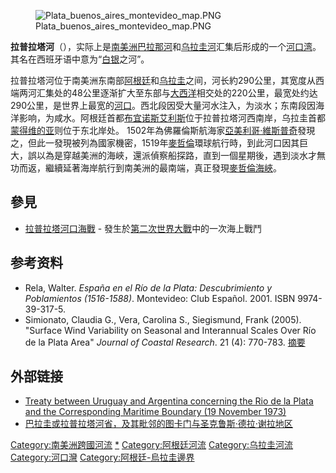 {{NoteTA
|1=zh-hans:蒙得维的亚;zh-hant:蒙特維多;
|2=zh-hans:拉普拉塔;zh-hant:拉布拉他;
}}
{{Infobox river
| name               = Río de la Plata<br/>拉普拉塔河
| name_native        = 
| name_native_lang   = 
| name_other         = River Plate, La Plata River
| name_etymology     = 西班牙語''"[[白银|白银]]之河"''
<!---------------------- IMAGE & MAP -->
| image              = Rio de la Plata BA 2.JPG
| image_size         = 300
| image_caption      = [[美國太空總署|美國太空總署]]所攝，自西北向東南方視角的拉普拉塔河[[空照圖|空照圖]]。留意照片中近[[拉普拉塔河三角洲|拉普拉塔河三角洲]]右方可見[[布宜諾斯艾利斯|布宜諾斯艾利斯]]自治市。
| map                = Riodelaplatabasinmap.png
| map_size           = 300
| map_caption        = Map of the [[Río_de_la_Plata_basin|Río de la Plata basin]], showing the Río de la Plata at the mouths of the Paraná and Uruguay rivers, near Buenos Aires
| pushpin_map        = 
| pushpin_map_size   = 300
| pushpin_map_caption= 
<!---------------------- LOCATION -->
| subdivision_type1  = 國家
| subdivision_name1  = {{flag|Argentina}}<br/>{{flag|Uruguay}}
| subdivision_type2  = 
| subdivision_name2  = 
| subdivision_type3  = 
| subdivision_name3  = 
| subdivision_type4  = 
| subdivision_name4  = 
| subdivision_type5  = 城市
| subdivision_name5  = [[La_Plata|La Plata]], [[Buenos_Aires|Buenos Aires]], [[Montevideo|Montevideo]], [[San_Fernando,_Buenos_Aires|San Fernando]], [[San_Isidro,_Buenos_Aires|San Isidro]], [[Vicente_López,_Buenos_Aires|Vicente López]], [[Avellaneda|Avellaneda]], [[Quilmes|Quilmes]], [[Berazategui|Berazategui]], [[Hudson,_Buenos_Aires_Province|Hudson]], [[Punta_Lara|Punta Lara]], [[Atalaya,_Buenos_Aires|Atalaya]], [[San_Clemente_del_Tuyú|San Clemente del Tuyú]], [[Ciudad_del_Plata|Ciudad del Plata]], [[Ciudad_de_la_Costa|Ciudad de la Costa]], [[Colonia_del_Sacramento|Colonia del Sacramento]]
<!---------------------- PHYSICAL CHARACTERISTICS -->
| length             = {{convert|290|km|mi|abbr=on}}<ref name=britannica>{{cite encyclopedia |title= Río de la Plata |encyclopedia= [[Encyclopædia_Britannica|Encyclopædia Britannica]] |url= http://www.britannica.com/EBchecked/topic/463804/Rio-de-la-Plata |accessdate= 11 August 2010 |date=  |archiveurl= https://web.archive.org/web/20150509112732/http://www.britannica.com/EBchecked/topic/463804/Rio-de-la-Plata |archivedate= 9 May 2015 |url-status= live }}</ref> <small>{{convert|4876|km|0|abbr=on}} including the Paraná</small> 
| width_min          = 
| width_avg          = 
| width_max          = 
| depth_min          = 
| depth_avg          = 
| depth_max          = 
| discharge1_location= 
| discharge1_min     = 
| discharge1_avg     = {{convert|22000|m3/s|cuft/s|abbr=on}}<ref name=britannica/>
| discharge1_max     = 
<!---------------------- BASIN FEATURES -->
| source1            = Confluence of Paraná and Uruguay Rivers
| source1_location   = [[阿根廷|阿根廷]]和[[乌拉圭|乌拉圭]]之间
| source1_coordinates= {{coord|34|0|5|S|58|23|37|W|display=inline}}<ref>{{GEOnet2|32FA87C246353774E0440003BA962ED3|Río Paraná Guazú}} (main distributary of the Río Paraná)</ref>
| source1_elevation  = 
| mouth              = [[大西洋|大西洋]]
| mouth_location     = [[阿根庭海|阿根庭海]]
| mouth_coordinates  = {{coord|35|40|S|55|47|W|display=inline,title}}<ref name=iho/>
| mouth_elevation    = 
| progression        = 
| river_system       = 
| basin_size         = {{convert|3170000|km2|abbr=on}}<ref name=Guerrero97>{{cite journal|journal=Continental Shelf Research|volume=17|issue=7| date=June 1997 |pages=727–742|title=Physical oceanography of the Río de la Plata Estuary, Argentina|author=Raúl A. Guerrero|doi=10.1016/S0278-4343(96)00061-1|display-authors=etal|bibcode=1997CSR....17..727G}}</ref>
| tributaries_left   = [[乌拉圭河|乌拉圭河]], [[San_Juan_River_(Uruguay)|San Juan River]], [[Santa_Lucía_River|Santa Lucía River]]
| tributaries_right  = [[巴拉那河|巴拉那河]], [[Luján_River|Luján River]], [[Salado_River_(Buenos_Aires)|Salado River]]
| custom_label       = 
| custom_data        = 
| extra              = 
}}

[[File:Plata_buenos_aires_montevideo_map.PNG|thumb]]

'''拉普拉塔河'''（{{lang-es|Río de la Plata}}），实际上是[[南美洲|南美洲]][[巴拉那河|巴拉那河]]和[[乌拉圭河|乌拉圭河]]汇集后形成的一个[[河口湾|河口湾]]。其名在西班牙语中意为“[[白银|白银]]之河”。

拉普拉塔河位于南美洲东南部[[阿根廷|阿根廷]]和[[乌拉圭|乌拉圭]]之间，河长約290公里，其宽度从西端两河汇集处的48公里逐渐扩大至东部与[[大西洋|大西洋]]相交处的220公里，最宽处约达290公里，是世界上最宽的[[河口|河口]]。西北段因受大量河水注入，为淡水；东南段因海洋影响，为咸水。阿根廷首都[[布宜诺斯艾利斯|布宜诺斯艾利斯]]位于拉普拉塔河西南岸，乌拉圭首都[[蒙得维的亚|蒙得维的亚]]则位于东北岸处。
1502年為佛羅倫斯航海家[[亞美利哥·維斯普奇|亞美利哥·維斯普奇]]發現之，但此一發現被列為國家機密，1519年[[麥哲倫|麥哲倫]]環球航行時，到此河口因其巨大，誤以為是穿越美洲的海峽，還派偵察船探路，直到一個星期後，遇到淡水才無功而返，繼續延著海岸航行到南美洲的最南端，真正發現[[麥哲倫海峽|麥哲倫海峽]]。

== 參見 ==
*[[拉普拉塔河口海戰|拉普拉塔河口海戰]] - 發生於[[第二次世界大戰|第二次世界大戰]]中的一次海上戰鬥

== 参考资料 ==
* Rela, Walter. ''España en el Río de la Plata: Descubrimiento y Poblamientos (1516-1588)''. Montevideo: Club Español. 2001. ISBN 9974-39-317-5.
* Simionato, Claudia G., Vera, Carolina S., Siegismund, Frank (2005). "Surface Wind Variability on Seasonal and Interannual Scales Over Río de la Plata Area" ''Journal of Coastal Research''. 21 (4): 770-783. [http://www.bioone.org/bioone/?request=get-document&issn=1551-5036&volume=021&issue=04&page=0770 摘要]

== 外部链接 ==
* [http://www.un.org/Depts/los/LEGISLATIONANDTREATIES/PDFFILES/TREATIES/URY-ARG1973MB.PDF Treaty between Uruguay and Argentina concerning the Rio de la Plata and the Corresponding Maritime Boundary (19 November 1973)] {{Wayback|url=http://www.un.org/Depts/los/LEGISLATIONANDTREATIES/PDFFILES/TREATIES/URY-ARG1973MB.PDF |date=20070618120745 }}
* [http://www.wdl.org/zh/item/1101 巴拉圭或拉普拉塔河省，及其毗邻的图卡门与圣克鲁斯·德拉·谢拉地区] {{Wayback|url=http://www.wdl.org/zh/item/1101 |date=20150515141716 }}


{{Authority control}}
{{DEFAULTSORT:La Plata, Río de}}
[[Category:南美洲跨國河流|Category:南美洲跨國河流]]
[[Category:拉普拉塔河|*]]
[[Category:阿根廷河流|Category:阿根廷河流]]
[[Category:乌拉圭河流|Category:乌拉圭河流]]
[[Category:河口灣|Category:河口灣]]
[[Category:阿根廷-烏拉圭邊界|Category:阿根廷-烏拉圭邊界]]